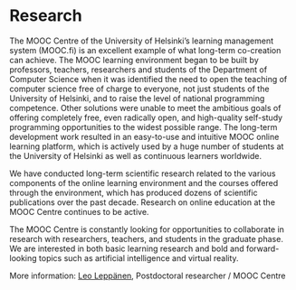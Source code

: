 # Research

The MOOC Centre of the University of Helsinki’s learning management system (MOOC.fi) is an excellent example of what long-term co-creation can achieve. The MOOC learning environment began to be built by professors, teachers, researchers and students of the Department of Computer Science when it was identified the need to open the teaching of computer science free of charge to everyone, not just students of the University of Helsinki, and to raise the level of national programming competence. Other solutions were unable to meet the ambitious goals of offering completely free, even radically open, and high-quality self-study programming opportunities to the widest possible range. The long-term development work resulted in an easy-to-use and intuitive MOOC online learning platform, which is actively used by a huge number of students at the University of Helsinki as well as continuous learners worldwide.

We have conducted long-term scientific research related to the various components of the online learning environment and the courses offered through the environment, which has produced dozens of scientific publications over the past decade. Research on online education at the MOOC Centre continues to be active.

The MOOC Centre is constantly looking for opportunities to collaborate in research with researchers, teachers, and students in the graduate phase. We are interested in both basic learning research and bold and forward-looking topics such as artificial intelligence and virtual reality.

More information: [Leo Leppänen](https://researchportal.helsinki.fi/en/persons/leo-leppänen), Postdoctoral researcher / MOOC Centre
